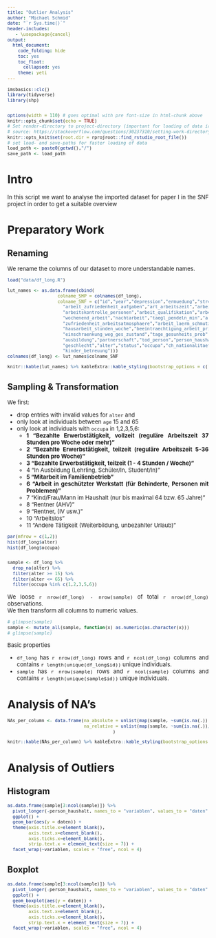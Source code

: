 ```yaml
---
title: "Outlier Analysis"
author: "Michael Schmid"
date: "`r Sys.time()`"
header-includes:
   - \usepackage{cancel}
output:
  html_document: 
    code_folding: hide
    toc: yes
    toc_float:
      collapsed: yes
    theme: yeti
---
```


```{=html}
<style type="text/css">

body, td {
   font-size: 13px;
   text-align: justify;
   <!-- font: Courier New -->
}
pre {
  font-size: 12px
}

</style>
```


```r
imsbasics::clc()
library(tidyverse)
library(shp)


options(width = 110) # goes optimal with pre font-size in html-chunk above
knitr::opts_chunk$set(echo = TRUE)
# Set render-directory to project-directory (important for loading of data in this RMD) 
# source: https://stackoverflow.com/questions/30237310/setting-work-directory-in-knitr-using-opts-chunksetroot-dir-doesnt-wor 
knitr::opts_knit$set(root.dir = rprojroot::find_rstudio_root_file())
# set load- and save-paths for faster loading of data
load_path <- paste0(getwd(),"/")
save_path <- load_path
```

# Intro 

In this script we want to analyse the imported dataset for paper I in the SNF project 
in order to get a suitable overview 

# Preparatory Work

## Renaming
We rename the columns of our dataset to more understandable names.

```r
load("data/df_long.R")

lut_names <- as.data.frame(cbind(
                   colname_SHP = colnames(df_long), 
                   colname_SNF = c("id","year","depression","ermuedung","stress_arbeit","rueckenschmerzen",
                     "arbeit_zufriedenheit_aufgaben","art_arbeitszeit","arbeit_einbezug_entscheidungen",
                     "arbeitskontrolle_personen","arbeit_qualifikation","arbeitsstunden_woche",
                     "wochenend_arbeit","nachtarbeit","taegl_pendeln_min","arbeit_intensitaet",
                     "zufriedenheit_arbeitsatmosphaere","arbeit_laerm_schmutz","arbeit_ermuedende_koerperha",
                     "hausarbeit_stunden_woche","beeintraechtigung_arbeit_privat","abschalten_nach_arbeit",
                     "einschraenkung_weg_ges_zustand","tage_gesunheits_prob","chronische_krankheit",
                     "ausbildung","partnerschaft","tod_person","person_haushalt","migrationshintergrund",
                     "geschlecht","alter","status","occupa","ch_nationalitaet","haushaltsaequivalenzeinkommen",
                     "kinder_betreuung")))
colnames(df_long) <- lut_names$colname_SNF

knitr::kable(lut_names) %>% kableExtra::kable_styling(bootstrap_options = c("striped", "hover"))
```

## Sampling & Transformation

We first: 

 * drop entries with invalid values for `alter` and 
 * only look at individuals between `age` 15 and 65 
 * only look at individuals with `occupa` in 1,2,3,5,6: 
    * **1 "Bezahlte Erwerbstätigkeit, vollzeit (reguläre Arbeitszeit 37 Stunden pro Woche oder mehr)"**
    * **2 "Bezahlte Erwerbstätigkeit, teilzeit (reguläre Arbeitszeit 5-36 Stunden pro Woche)"**
    * **3 "Bezahlte Erwerbstätigkeit, teilzeit (1 - 4 Stunden / Woche)"**
    * 4 "In Ausbildung (Lehrling, Schüler/In, Student/In)"
    * **5 "Mitarbeit im Familienbetrieb"**
    * **6 "Arbeit in geschützter Werkstatt (für Behinderte, Personen mit Problemen)"**
    * 7 "Kind/Frau/Mann im Haushalt (nur bis maximal 64 bzw. 65 Jahre)"
    * 8 "Rentner (AHV)"
    * 9 "Rentner, (IV usw.)"
    * 10 "Arbeitslos"
    * 11 "Andere Tätigkeit (Weiterbildung, unbezahlter Urlaub)"

```r
par(mfrow = c(1,2))
hist(df_long$alter)
hist(df_long$occupa)


sample <- df_long %>%
  drop_na(alter) %>%
  filter(alter >= 15) %>%
  filter(alter <= 65) %>%
  filter(occupa %in% c(1,2,3,5,6))
```

We loose `r nrow(df_long) - nrow(sample)` of total `r nrow(df_long)` observations.  
We then transform all columns to numeric values.
```r
# glimpse(sample)
sample <- mutate_all(sample, function(x) as.numeric(as.character(x)))
# glimpse(sample)
```

Basic properties 

 * `df_long` has `r nrow(df_long)` rows and `r ncol(df_long)` columns and contains 
 `r length(unique(df_long$id))` unique individuals.
 * `sample` has `r nrow(sample)` rows and `r ncol(sample)` columns and contains 
 `r length(unique(sample$id))` unique individuals.


# Analysis of NA's
```r
NAs_per_column <- data.frame(na_absolute = unlist(map(sample, ~sum(is.na(.)))), 
                             na_relative = unlist(map(sample, ~sum(is.na(.))/nrow(sample)))
                                        )

knitr::kable(NAs_per_column) %>% kableExtra::kable_styling(bootstrap_options = c("striped", "hover"))
```


# Analysis of Outliers {.tabset}

## Histogram 
```r
as.data.frame(sample[3:ncol(sample)]) %>%
  pivot_longer(-person_haushalt, names_to = "variablen", values_to = "daten") %>%
  ggplot() +
  geom_bar(aes(y = daten)) +
  theme(axis.title.x=element_blank(),
        axis.text.x=element_blank(),
        axis.ticks.x=element_blank(), 
        strip.text.x = element_text(size = 7)) +
  facet_wrap(~variablen, scales = "free", ncol = 4)
```

## Boxplot
```r
as.data.frame(sample[3:ncol(sample)]) %>%
  pivot_longer(-person_haushalt, names_to = "variablen", values_to = "daten") %>%
  ggplot() +
  geom_boxplot(aes(y = daten)) +
  theme(axis.title.x=element_blank(),
        axis.text.x=element_blank(),
        axis.ticks.x=element_blank(), 
        strip.text.x = element_text(size = 7)) +
  facet_wrap(~variablen, scales = "free", ncol = 4)
```

